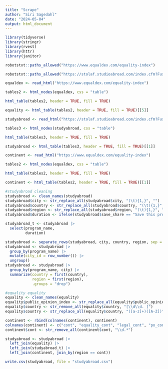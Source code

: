 ```yaml
---
title: "Scrape"
author: "Siri Sagedahl"
date: "2024-05-04"
output: html_document
---
```


```r
library(tidyverse)
library(stringr)
library(rvest)
library(httr)
library(janitor)
```


```r
robotstxt::paths_allowed("https://www.equaldex.com/equality-index")

robotstxt::paths_allowed("https://stolaf.studioabroad.com/index.cfm?FuseAction=Programs.ListAll&type=1")
```

```r
equaldex <- read_html("https://www.equaldex.com/equality-index")

tables2 <- html_nodes(equaldex, css = "table") 

html_table(tables2, header = TRUE, fill = TRUE)

equality <- html_table(tables2, header = TRUE, fill = TRUE)[[5]]
```


```r
studyabroad <- read_html("https://stolaf.studioabroad.com/index.cfm?FuseAction=Programs.ListAll&type=1")

tables3 <- html_nodes(studyabroad, css = "table") 

html_table(tables3, header = TRUE, fill = TRUE)

studyabroad <- html_table(tables3, header = TRUE, fill = TRUE)[[1]]
```
```r
continent <- read_html("https://www.equaldex.com/equality-index")

tables2 <- html_nodes(equaldex, css = "table") 

html_table(tables2, header = TRUE, fill = TRUE)

continent <- html_table(tables2, header = TRUE, fill = TRUE)[[1]]
```

```r
#studyabroad cleaning
studyabroad <- clean_names(studyabroad)
studyabroad$city <- str_replace_all(studyabroad$city, "(\t){1,}", "")
studyabroad$country <- str_replace_all(studyabroad$country, "(\t){1,}", "")
studyabroad$region <- str_replace_all(studyabroad$region, "(\t){1,}", "")
studyabroad$duration <- ifelse(studyabroad$save_share == "Save this program", "J-term", "Semester")
```

```r
studyabroad_t <- studyabroad |>
  select(program_name,
         duration)
```

```r
studyabroad <- separate_rows(studyabroad, city, country, region, sep = "\n")
studyabroad <- studyabroad |>
  group_by(program_name) |>
  mutate(city_id = row_number()) |>
  ungroup()
studyabroad <- studyabroad |>
  group_by(program_name, city) |>
  summarize(country = first(country),
            region = first(region),
            .groups = "drop")
```

```r
#equality equality
equality <- clean_names(equality)
equality$public_opinion_index <- str_replace_all(equality$public_opinion_index, "â.", "50")
equality$country <- str_remove_all(equality$country, "[\\d\\d. ]")
equality$country <- str_replace_all(equality$country, "([a-z]+)([A-Z])", "\\1 \\2")
```

```r
continent <- rbind(colnames(continent), continent)
colnames(continent) <- c("cont", "equality_cont", "legal_cont", "po_cont")
continent$cont <- str_remove_all(continent$cont, "\\d.*")
```

```r
studyabroad <- studyabroad |>
  left_join(equality) |>
  left_join(studyabroad_t) |>
  left_join(continent, join_by(region == cont))
```



```r
write.csv(studyabroad, file = "studyabroad.csv")
```

